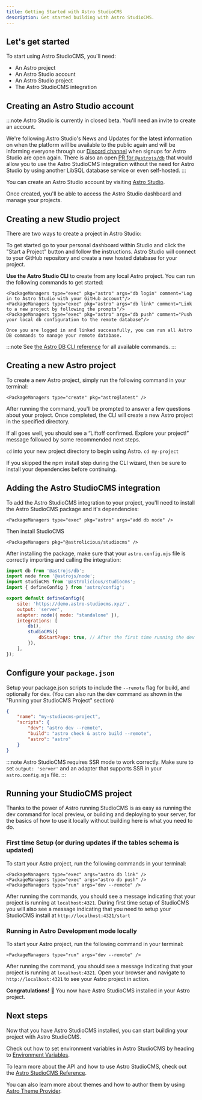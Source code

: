 ```yaml
---
title: Getting Started with Astro StudioCMS
description: Get started building with Astro StudioCMS.
---
```



## Let's get started

To start using Astro StudioCMS, you'll need:

- An Astro project
- An Astro Studio account
- An Astro Studio project
- The Astro StudioCMS integration

## Creating an Astro Studio account

:::note
Astro Studio is currently in closed beta. You'll need an invite to create an account.

We're following Astro Studio's News and Updates for the latest information on when the platform will be available to the public again and will be informing everyone through our [Discord channel](https://chat.astro-studiocms.xyz) when signups for Astro Studio are open again. There is also an open [PR for `@astrojs/db`](https://github.com/withastro/astro/pull/11385) that would allow you to use the Astro StudioCMS integration without the need for Astro Studio by using another LibSQL database service or even self-hosted.
:::

You can create an Astro Studio account by visiting [Astro Studio](https://studio.astro.build/).

Once created, you'll be able to access the Astro Studio dashboard and manage your projects.

## Creating a new Studio project

There are two ways to create a project in Astro Studio:

To get started go to your personal dashboard within Studio and click the "Start a Project" button and follow the instructions. Astro Studio will connect to your GitHub repository and create a new hosted database for your project.

**Use the Astro Studio CLI** to create from any local Astro project. You can run the following commands to get started:

    <PackageManagers type="exec" pkg="astro" args="db login" comment="Log in to Astro Studio with your GitHub account"/>
    <PackageManagers type="exec" pkg="astro" args="db link" comment="Link to a new project by following the prompts"/>
    <PackageManagers type="exec" pkg="astro" args="db push" comment="Push your local db configuration to the remote database"/>

    Once you are logged in and linked successfully, you can run all Astro DB commands to manage your remote database. 

:::note
See [the Astro DB CLI reference](https://docs.astro.build/en/guides/integrations-guide/db/#astro-db-cli-reference) for all available commands.
:::

## Creating a new Astro project

To create a new Astro project, simply run the following command in your terminal:

    <PackageManagers type="create" pkg="astro@latest" />

After running the command, you'll be prompted to answer a few questions about your project. Once completed, the CLI will create a new Astro project in the specified directory.

If all goes well, you should see a “Liftoff confirmed. Explore your project!” message followed by some recommended next steps.

`cd` into your new project directory to begin using Astro. `cd my-project`

If you skipped the npm install step during the CLI wizard, then be sure to install your dependencies before continuing.

## Adding the Astro StudioCMS integration

To add the Astro StudioCMS integration to your project, you'll need to install the Astro StudioCMS package and it's dependencies:

    <PackageManagers type="exec" pkg="astro" args="add db node" />

Then install StudioCMS

    <PackageManagers pkg="@astrolicious/studiocms" />

After installing the package, make sure that your `astro.config.mjs` file is correctly importing and calling the integration:

```js title="astro.config.mjs"
import db from '@astrojs/db';
import node from '@astrojs/node';
import studioCMS from '@astrolicious/studiocms';
import { defineConfig } from 'astro/config';

export default defineConfig({
    site: 'https://demo.astro-studiocms.xyz/',
    output: 'server',
    adapter: node({ mode: "standalone" }),
    integrations: [
        db(),
        studioCMS({
            dbStartPage: true, // After the first time running the dev server and following the instructions at http://localhost:4321/start this will be set to false.
        }),
    ],
});
```

## Configure your `package.json`

Setup your package.json scripts to include the `--remote` flag for build, and optionally for dev. (You can also run the dev command as shown in the "Running your StudioCMS Project" section)

```json title="package.json"
{
    "name": "my-studiocms-project",
    "scripts": {
        "dev": "astro dev --remote",
        "build": "astro check & astro build --remote",
        "astro": "astro"
    }
}
```

:::note
Astro StudioCMS requires SSR mode to work correctly. Make sure to set `output: 'server'` and an adapter that supports SSR in your `astro.config.mjs` file.
:::

## Running your StudioCMS project

Thanks to the power of Astro running StudioCMS is as easy as running the dev command for local preview, or building and deploying to your server, for the basics of how to use it locally without building here is what you need to do.

### First time Setup (or during updates if the tables schema is updated)

To start your Astro project, run the following commands in your terminal:

    <PackageManagers type="exec" args="astro db link" />
    <PackageManagers type="exec" args="astro db push" />
    <PackageManagers type="run" args="dev --remote" />

After running the commands, you should see a message indicating that your project is running at `localhost:4321`. During first time setup of StudioCMS you will also see a message indicating that you need to setup your StudioCMS install at `http://localhost:4321/start`

### Running in Astro Development mode locally

To start your Astro project, run the following command in your terminal:

    <PackageManagers type="run" args="dev --remote" />

After running the command, you should see a message indicating that your project is running at `localhost:4321`.  Open your browser and navigate to `http://localhost:4321` to see your Astro project in action.

**Congratulations!** 🥳 You now have Astro StudioCMS installed in your Astro project.

## Next steps

Now that you have Astro StudioCMS installed, you can start building your project with Astro StudioCMS.

Check out how to set environment variables in Astro StudioCMS by heading to [Environment Variables](/start-here/environment-variables).

To learn more about the API and how to use Astro StudioCMS, check out the [Astro StudioCMS Reference](/typedoc/studiocms-core/index/functions/studiocmscoreintegration/).

You can also learn more about themes and how to author them by using [Astro Theme Provider](https://astro-theme-provider.netlify.app/).
